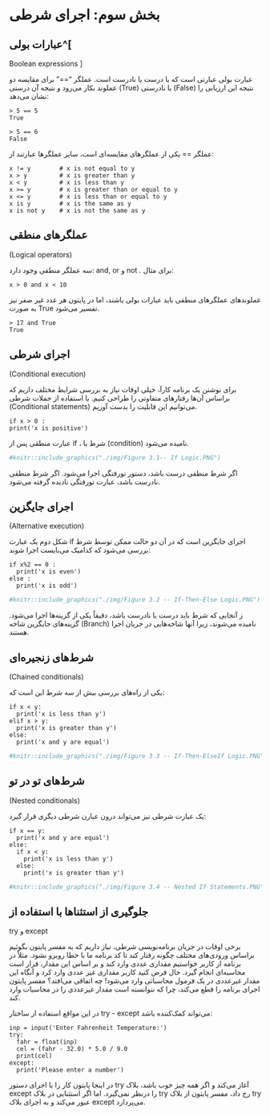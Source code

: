 # بخش سوم: اجرای شرطی

## عبارات بولی^[
[Boolean expressions]{dir=ltr}
]

عبارت بولی عبارتی است که یا درست یا نادرست است. 
عملگر "==" برای مقایسه دو عملوند بکار می‌رود و نتیجه آن درستی 
(True) 
یا نادرستی 
(False) 
نتیجه این ارزیابی را نشان می‌دهد:

```
> 5 == 5
True

> 5 == 6
False
```

عملگر == یکی از عملگرهای مقایسه‌ای است، سایر عملگرها عبارتند از:


```
x != y        # x is not equal to y
x > y         # x is greater than y
x < y         # x is less than y
x >= y        # x is greater than or equal to y
x <= y        # x is less than or equal to y
x is y        # x is the same as y
x is not y    # x is not the same as y
```

## عملگرهای منطقی 
(Logical operators) 

سه عملگر منطقی وجود دارد: 
and, or 
و 
not
. 
برای مثال:

```
x > 0 and x < 10
```

عملوندهای عملگرهای منطقی باید عبارات بولی باشند، اما در پایتون هر عدد غیر صفر 
نیز به صورت 
True 
تفسیر می‌شود. 

```
> 17 and True
True
```

## اجرای شرطی 
(Conditional execution)

برای نوشتن یک برنامه کارآ، خیلی اوقات نیاز به بررسی شرایط مختلف داریم که 
براساس آن‌ها رفتارهای متفاوتی را طراحی کنیم.
با استفاده از جملات شرطی 
(Conditional statements) 
می‌توانیم این قابلیت را بدست آوریم. 

```
if x > 0 :
print('x is positive')
```

عبارت منطقی پس از 
if 
، شرط یا 
(condition) 
نامیده می‌شود. 


```r
#knitr::include_graphics("./img/Figure 3.1-- If Logic.PNG")
```


اگر شرط منطقی درست باشد، دستور تورفتگی اجرا می‌شود. 
اگر شرط منطقی نادرست باشد، عبارت تورفتگی نادیده گرفته می‌شود.


## اجرای جایگزین 
(Alternative execution) 

شکل دوم یک عبارت 
if 
اجرای جایگزین است که در آن دو حالت ممکن توسط شرط بررسی می‌شود که کدامیک می‌بایست اجرا شوند:


```
if x%2 == 0 :
  print('x is even')
else :
  print('x is odd')
```


```r
#knitr::include_graphics("./img/Figure 3.2 -- If-Then-Else Logic.PNG")
```


ز آنجایی که شرط باید درست یا نادرست باشد، دقیقاً یکی از گزینه‌ها اجرا می‌شود.
گزینه‌های جایگزین شاخه 
(Branch) 
نامیده می‌شوند، زیرا آنها شاخه‌هایی در جریان اجرا هستند.


## شرط‌های زنجیره‌ای 
(Chained conditionals) 

یکی از راه‌های بررسی بیش از سه شرط این است که:

```
if x < y:
  print('x is less than y')
elif x > y:
  print('x is greater than y')
else:
  print('x and y are equal')
```


```r
#knitr::include_graphics("./img/Figure 3.3 -- If-Then-ElseIf Logic.PNG")
```


## شرط‌های تو در تو 
(Nested conditionals) 


یک عبارت شرطی 
نیز می‌تواند درون  عبارن شرطی دیگری قرار گیرد:

```
if x == y:
  print('x and y are equal')
else:
  if x < y:
    print('x is less than y')
  else:
    print('x is greater than y')
```


```r
#knitr::include_graphics("./img/Figure 3.4 -- Nested If Statements.PNG")
```


## جلوگیری از استثناها با استفاده از 
try 
و 
except


برخی اوقات در جریان برنامه‌نویسی شرطی، نیاز داریم که به مفسر پایتون بگوئیم 
براساس ورودی‌های مختلف چگونه رفتار کند تا کد برنامه ما با خطا رویرو نشود. 
مثلاً در برنامه از کاربر خواستیم مقداری عددی وارد کند و بر اساس این مقدار، 
قرار است محاسبه‌ای انجام گیرد. 
حال فرض کنید کاربر مقداری غیر عددی وارد کرد و آنگاه این مقدار غیرعددی در یک 
فرمول محاسباتی وارد می‌شود! چه اتفاقی می‌افتد؟ 
مفسر پایتون اجرای برنامه را قطع می‌کند، چرا که نتوانسته است مقدار غیرعددی را 
در محاسبات وارد کند.

در این مواقع استفاده از ساختار 
try - except 
می‌تواند کمک‌کننده باشد:


```
inp = input('Enter Fahrenheit Temperature:')
try:
  fahr = float(inp)
  cel = (fahr - 32.0) * 5.0 / 9.0
  print(cel)
except:
  print('Please enter a number')
```

در اینجا پایتون کار را با اجرای دستور 
try 
آغاز می‌کند و اگر همه چیز خوب باشد، بلاک 
except 
را درنظر نمی‌گیرد. اما اگر استثنایی در بلاک 
try 
رخ داد، مفسر پایتون از بلاک 
try 
عبور می‌کند و به اجرای بلاک 
except 
می‌پردازد. 
